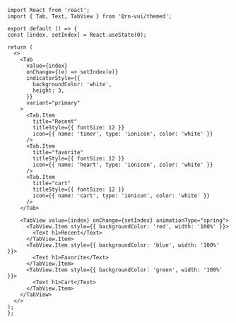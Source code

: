 ```SnackPlayer name=RNE Tab
import React from 'react';
import { Tab, Text, TabView } from '@rn-vui/themed';

export default () => {
const [index, setIndex] = React.useState(0);

return (
  <>
    <Tab
      value={index}
      onChange={(e) => setIndex(e)}
      indicatorStyle={{
        backgroundColor: 'white',
        height: 3,
      }}
      variant="primary"
    >
      <Tab.Item
        title="Recent"
        titleStyle={{ fontSize: 12 }}
        icon={{ name: 'timer', type: 'ionicon', color: 'white' }}
      />
      <Tab.Item
        title="favorite"
        titleStyle={{ fontSize: 12 }}
        icon={{ name: 'heart', type: 'ionicon', color: 'white' }}
      />
      <Tab.Item
        title="cart"
        titleStyle={{ fontSize: 12 }}
        icon={{ name: 'cart', type: 'ionicon', color: 'white' }}
      />
    </Tab>

    <TabView value={index} onChange={setIndex} animationType="spring">
      <TabView.Item style={{ backgroundColor: 'red', width: '100%' }}>
        <Text h1>Recent</Text>
      </TabView.Item>
      <TabView.Item style={{ backgroundColor: 'blue', width: '100%' }}>
        <Text h1>Favorite</Text>
      </TabView.Item>
      <TabView.Item style={{ backgroundColor: 'green', width: '100%' }}>
        <Text h1>Cart</Text>
      </TabView.Item>
    </TabView>
  </>
);
};
```
